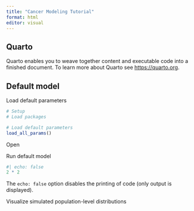 ```yaml
---
title: "Cancer Modeling Tutorial"
format: html
editor: visual
---
```


## Quarto

Quarto enables you to weave together content and executable code into a finished document. To learn more about Quarto see <https://quarto.org>.

## Default model

Load default parameters

```r
# Setup
# Load packages
```

```r
# Load default parameters
load_all_params()
```

Open

Run default model

```r
#| echo: false
2 * 2
```

The `echo: false` option disables the printing of code (only output is displayed).

Visualize simulated population-level distributions
